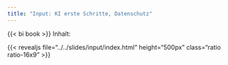 ```yaml
---
title: "Input: KI erste Schritte, Datenschutz"
---
```


{{< bi book >}} Inhalt:



{{< revealjs file="../../slides/input/index.html" height="500px" class="ratio ratio-16x9" >}}